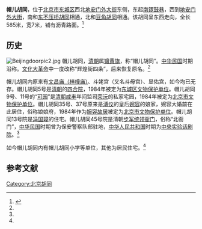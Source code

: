 {{Coord|39.9363609|116.3996541|type:landmark_region:CN-11_source:GoogleMaps|display=title}}
'''帽儿胡同'''，位于[[北京市|北京市]][[东城区_(北京市)|东城区]]西北[[地安门外大街|地安门外大街]]东侧，东起[[南锣鼓巷|南锣鼓巷]]，西到[[地安门外大街|地安门外大街]]，南和[[东不压桥胡同|东不压桥胡同]]相通，北和[[豆角胡同|豆角胡同]]相通。该胡同呈东西走向，全长585米，宽7米，铺有沥青路面。<ref name="dhly">{{Cite web|title=帽儿胡同|url=http://www.bjdclib.com/subdb/laneculture/lane/200906/t20090609_1514.html|accessdate=2014-01-08|archiveurl=https://web.archive.org/web/20140108185209/http://www.bjdclib.com/subdb/laneculture/lane/200906/t20090609_1514.html|archivedate=2014-01-08|dead-url=no}}</ref>
==历史==
[[File:Beijingdoorpic2.jpg|thumb]]
帽儿胡同，[[清朝|清朝]]属[[镶黄旗|镶黄旗]]，称“帽儿胡同”。[[中华民国|中华民国]]时期沿称。[[文化大革命|文化大革命]]中一度改称“辉煌街四条”，后来恢复原名。<ref name="dhly" />

帽儿胡同内原来有[[文昌庙_(北京市东城区)|文昌庙（梓橦庙）]]、斗姥宫（又名斗母宫）、显佑宫，如今均已无存。帽儿胡同5号是[[清朝|清朝]]的[[四合院|四合院]]，1984年被定为[[东城区文物保护单位|东城区文物保护单位]]。帽儿胡同9号、11号的“[[北京可园|可园]]”是[[清朝|清朝]][[咸丰|咸丰]]年间监司[[荣沅|荣沅]]的私家宅园，1984年被定为[[北京市文物保护单位|北京市文物保护单位]]。帽儿胡同35号、37号原来是[[溥仪|溥仪]]的皇后[[婉容|婉容]]的娘家，婉容大婚前在此居住，俗称娘娘府，1984年作为[[婉容故居|婉容故居]]被定为[[北京市文物保护单位|北京市文物保护单位]]。帽儿胡同13号院是[[冯国璋|冯国璋]]的住宅。帽儿胡同45号院是清朝[[步军统领衙门|步军统领衙门]]，俗称“北衙门”，[[中华民国|中华民国]]时期曾为保安警察队部驻地，[[中华人民共和国|中华人民共和国]]时期为[[中央实验话剧院|中央实验话剧院]]。<ref name="dhly" />

如今帽儿胡同内有帽儿胡同小学等单位，其他为居民住宅。<ref name="dhly" />

==参考文献==
{{commonscat|Maoer Hutong}}
{{reflist}}
[[Category:北京胡同|Category:北京胡同]]